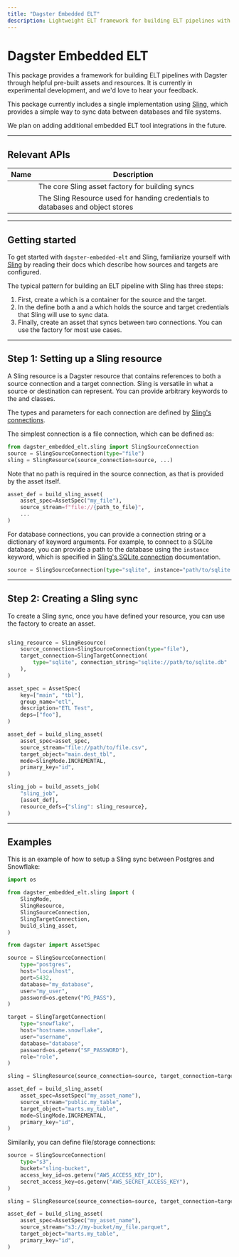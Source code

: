 ```yaml
---
title: "Dagster Embedded ELT"
description: Lightweight ELT framework for building ELT pipelines with Dagster, through helpful pre-built assets and resources
---
```


# Dagster Embedded ELT

This package provides a framework for building ELT pipelines with Dagster through helpful pre-built assets and resources. It is currently in experimental development, and we'd love to hear your feedback.

This package currently includes a single implementation using <a href="https://slingdata.io">Sling</a>, which provides a simple way to sync data between databases and file systems.

We plan on adding additional embedded ELT tool integrations in the future.

---

## Relevant APIs

| Name                                                                        | Description                                                                    |
| --------------------------------------------------------------------------- | ------------------------------------------------------------------------------ |
| <PyObject module="dagster_embedded_elt.sling" object="build_sling_asset" /> | The core Sling asset factory for building syncs                                |
| <PyObject module="dagster_embedded_elt.sling" object="SlingResource" />     | The Sling Resource used for handing credentials to databases and object stores |

---

## Getting started

To get started with `dagster-embedded-elt` and Sling, familiarize yourself with <a href="https://docs.slingdata.io/sling-cli/running-tasks">Sling</a> by reading their docs which describe how sources and targets are configured.

The typical pattern for building an ELT pipeline with Sling has three steps:

1. First, create a <PyObject module="dagster-embedded-elt.sling" object="SlingResource" /> which is a container for the source and the target.
2. In the <PyObject module="dagster-embedded-elt.sling" object="SlingResource" /> define both a <PyObject module="dagster-embedded-elt.sling" object="SlingSourceConnection" /> and a <PyObject module="dagster-embedded-elt.sling" object="SlingTargetConnection" /> which holds the source and target credentials that Sling will use to sync data.
3. Finally, create an asset that syncs between two connections. You can use the <PyObject module="dagster-embedded-elt.sling" object="build_sling_asset" /> factory for most use cases.

---

## Step 1: Setting up a Sling resource

A Sling resource is a Dagster resource that contains references to both a source connection and a target connection. Sling is versatile in what a source or destination can represent. You can provide arbitrary keywords to the <PyObject module="dagster-embedded-elt.sling" object="SlingSourceConnection" /> and <PyObject module="dagster-embedded-elt.sling" object="SlingTargetConnection" /> classes.

The types and parameters for each connection are defined by [Sling's connections](https://docs.slingdata.io/connections/database-connections).

The simplest connection is a file connection, which can be defined as:

```python
from dagster_embedded_elt.sling import SlingSourceConnection
source = SlingSourceConnection(type="file")
sling = SlingResource(source_connection=source, ...)
```

Note that no path is required in the source connection, as that is provided by the asset itself.

```python
asset_def = build_sling_asset(
    asset_spec=AssetSpec("my_file"),
    source_stream=f"file://{path_to_file}",
    ...
)
```

For database connections, you can provide a connection string or a dictionary of keyword arguments. For example, to connect to a SQLite database, you can provide a path to the database using the `instance` keyword, which is specified in [Sling's SQLite connection](https://docs.slingdata.io/connections/database-connections/sqlite) documentation.

```python
source = SlingSourceConnection(type="sqlite", instance="path/to/sqlite.db")
```

---

## Step 2: Creating a Sling sync

To create a Sling sync, once you have defined your resource, you can use the <PyObject module="dagster_embedded_elt.sling" object="build_sling_asset" /> factory to create an asset.

```python

sling_resource = SlingResource(
    source_connection=SlingSourceConnection(type="file"),
    target_connection=SlingTargetConnection(
        type="sqlite", connection_string="sqlite://path/to/sqlite.db"
    ),
)

asset_spec = AssetSpec(
    key=["main", "tbl"],
    group_name="etl",
    description="ETL Test",
    deps=["foo"],
)

asset_def = build_sling_asset(
    asset_spec=asset_spec,
    source_stream="file://path/to/file.csv",
    target_object="main.dest_tbl",
    mode=SlingMode.INCREMENTAL,
    primary_key="id",
)

sling_job = build_assets_job(
    "sling_job",
    [asset_def],
    resource_defs={"sling": sling_resource},
)

```

---

## Examples

This is an example of how to setup a Sling sync between Postgres and Snowflake:

```python file=/integrations/embedded_elt/postgres_snowflake.py
import os

from dagster_embedded_elt.sling import (
    SlingMode,
    SlingResource,
    SlingSourceConnection,
    SlingTargetConnection,
    build_sling_asset,
)

from dagster import AssetSpec

source = SlingSourceConnection(
    type="postgres",
    host="localhost",
    port=5432,
    database="my_database",
    user="my_user",
    password=os.getenv("PG_PASS"),
)

target = SlingTargetConnection(
    type="snowflake",
    host="hostname.snowflake",
    user="username",
    database="database",
    password=os.getenv("SF_PASSWORD"),
    role="role",
)

sling = SlingResource(source_connection=source, target_connection=target)

asset_def = build_sling_asset(
    asset_spec=AssetSpec("my_asset_name"),
    source_stream="public.my_table",
    target_object="marts.my_table",
    mode=SlingMode.INCREMENTAL,
    primary_key="id",
)
```

Similarily, you can define file/storage connections:

```python startafter=start_storage_config endbefore=end_storage_config file=/integrations/embedded_elt/s3_snowflake.py
source = SlingSourceConnection(
    type="s3",
    bucket="sling-bucket",
    access_key_id=os.getenv("AWS_ACCESS_KEY_ID"),
    secret_access_key=os.getenv("AWS_SECRET_ACCESS_KEY"),
)

sling = SlingResource(source_connection=source, target_connection=target)

asset_def = build_sling_asset(
    asset_spec=AssetSpec("my_asset_name"),
    source_stream="s3://my-bucket/my_file.parquet",
    target_object="marts.my_table",
    primary_key="id",
)
```

